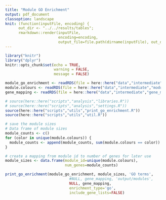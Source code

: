 ---
title: "Module GO Enrichment"
output: pdf_document
classoption: landscape
knit: (function(inputFile, encoding) {
      out_dir <- "../../results/tables";
      rmarkdown::render(inputFile,
                        encoding=encoding,
                        output_file=file.path(dirname(inputFile), out_dir, 'module_go_enrichment_results.pdf')) })
---

```{r setup, include=FALSE}
library("knitr")
library("dplyr")
knitr::opts_chunk$set(echo = TRUE,
                      warning = FALSE,
                      message = FALSE)

module_go_enrichment <- readRDS(file = here::here("data","intermediate","module_go_enrichment.RDS"))
module.colours <- readRDS(file = here::here("data","intermediate","module.colours.RDS"))
gene_mapping <- readRDS(file = here::here("data","intermediate","gene_mapping.RDS"))

# source(here::here("scripts","analysis","libraries.R"))
# source(here::here("scripts","analysis","settings.R"))
source(here::here("scripts","utils","print_go_enrichment.R"))
source(here::here("scripts","utils","util.R"))

# save the module sizes 
# Data frame of module sizes
module_counts <- c()
for (color in unique(module.colours)) {
  module_counts <- append(module_counts, sum(module.colours == color))
}

# create a mapping from module id to number of genes for later use
module_sizes <- data.frame(module_id=unique(module.colours),
                           num_genes=module_counts)

```

```{r, eval=TRUE, echo=FALSE, results='asis'}
print_go_enrichment(module_go_enrichment, module_sizes, 'GO terms',
                             #NULL, gene_mapping, 'output/modules', 
                             NULL, gene_mapping, 
                             enrichment_type='go',
                             include_gene_lists=FALSE)
```

